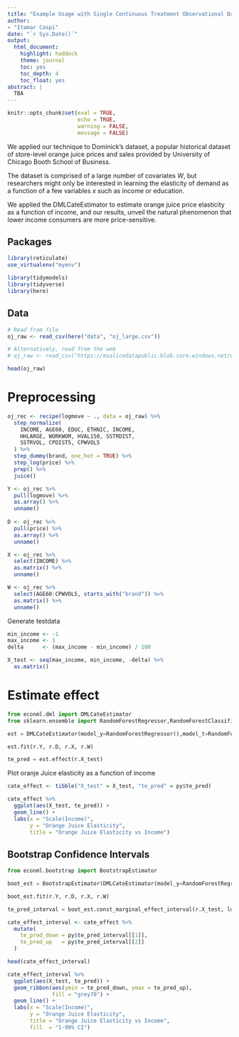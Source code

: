```yaml
---
title: "Example Usage with Single Continuous Treatment Observational Data"
author:
- "Itamar Caspi"
date: "`r Sys.Date()`"
output:
  html_document:
    highlight: haddock
    theme: journal
    toc: yes
    toc_depth: 4
    toc_float: yes
abstract: |
  TBA
---
```


```r

knitr::opts_chunk$set(eval = TRUE,
                      echo = TRUE,
                      warning = FALSE,
                      message = FALSE)

```


We applied our technique to Dominick’s dataset, a popular historical dataset of store-level orange juice prices and sales provided by University of Chicago Booth School of Business.

The dataset is comprised of a large number of covariates $W$, but researchers might only be interested in learning the elasticity of demand as a function of a few variables $x$ such as income or education.

We applied the DMLCateEstimator to estimate orange juice price elasticity as a function of income, and our results, unveil the natural phenomenon that lower income consumers are more price-sensitive.

## Packages

```r

library(reticulate)
use_virtualenv("myenv")

```


```r

library(tidymodels)
library(tidyverse)
library(here)

```


## Data

```r

# Read from file
oj_raw <- read_csv(here("data", "oj_large.csv"))

# Alternatively, read from the web
# oj_raw <- read_csv("https://msalicedatapublic.blob.core.windows.net/datasets/OrangeJuice/oj_large.csv")

head(oj_raw)

```


# Preprocessing

```r

oj_rec <- recipe(logmove ~ ., data = oj_raw) %>% 
  step_normalize(
    INCOME, AGE60, EDUC, ETHNIC, INCOME,
    HHLARGE, WORKWOM, HVAL150, SSTRDIST,
    SSTRVOL, CPDIST5, CPWVOL5
  ) %>% 
  step_dummy(brand, one_hot = TRUE) %>% 
  step_log(price) %>% 
  prep() %>% 
  juice()

```


```r

Y <- oj_rec %>%
  pull(logmove) %>%
  as.array() %>% 
  unname()
  
D <- oj_rec %>%
  pull(price) %>%
  as.array() %>% 
  unname()

X <- oj_rec %>%
  select(INCOME) %>%
  as.matrix() %>% 
  unname()

W <- oj_rec %>%
  select(AGE60:CPWVOL5, starts_with("brand")) %>%
  as.matrix() %>% 
  unname()
```

Generate testdata
```r

min_income <- -1
max_income <- 1
delta      <- (max_income - min_income) / 100

X_test <- seq(max_income, min_income, -delta) %>%
  as.matrix()

```


# Estimate effect

```python

from econml.dml import DMLCateEstimator 
from sklearn.ensemble import RandomForestRegressor,RandomForestClassifier

```


```python

est = DMLCateEstimator(model_y=RandomForestRegressor(),model_t=RandomForestRegressor())

est.fit(r.Y, r.D, r.X, r.W)

te_pred = est.effect(r.X_test)

```

Plot oranje Juice elasticity as a function of income
```r

cate_effect <- tibble("X_test" = X_test, "te_pred" = py$te_pred)

cate_effect %>% 
  ggplot(aes(X_test, te_pred)) +
  geom_line() +
  labs(x = "Scale(Income)",
       y = "Orange Juice Elasticity",
       title = "Orange Juice Elasticity vs Income")

```


## Bootstrap Confidence Intervals


```python

from econml.bootstrap import BootstrapEstimator

```


```python

boot_est = BootstrapEstimator(DMLCateEstimator(model_y=RandomForestRegressor(),model_t=RandomForestRegressor()),n_bootstrap_samples=20) 

boot_est.fit(r.Y, r.D, r.X, r.W)

te_pred_interval = boot_est.const_marginal_effect_interval(r.X_test, lower=1, upper=99)

```



```r

cate_effect_interval <- cate_effect %>% 
  mutate(
    te_pred_down = py$te_pred_interval[[1]],
    te_pred_up   = py$te_pred_interval[[2]]
  )

head(cate_effect_interval)
```


```r

cate_effect_interval %>% 
  ggplot(aes(X_test, te_pred)) +
  geom_ribbon(aes(ymin = te_pred_down, ymax = te_pred_up),
              fill = "grey70") +
  geom_line() +
  labs(x = "Scale(Income)",
       y = "Orange Juice Elasticity",
       title = "Orange Juice Elasticity vs Income",
       fill  = "1-99% CI")

```
